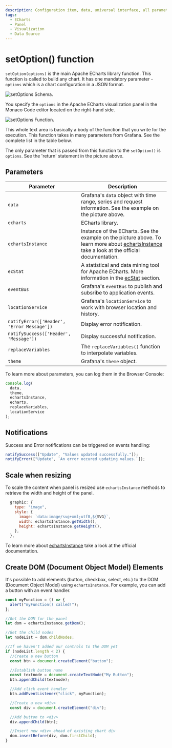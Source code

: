 ```yaml
---
description: Configuration item, data, universal interface, all parameters and data can all be modified through `setOption()` function in the plugin's options.
tags:
  - ECharts
  - Panel
  - Visualization
  - Data Source
---
```



# setOption() function

`setOption(options)` is the main Apache ECharts library function. This function is called to build any chart. It has one mandatory parameter - `options` which is a chart configuration in a JSON format.

<Image
  title="setOptions Schema."
  src="/img/plugins/volkovlabs-echarts-panel/schema.png"
/>

You specify the `options` in the Apache ECharts visualization panel in the Monaco Code editor located on the right-hand side.

<Image
  title="setOptions Function."
  src="/img/plugins/volkovlabs-echarts-panel/function.png"
/>

This whole text area is basically a body of the function that you write for the execution. This function takes in many parameters from Grafana. See the complete list in the table below.

The only parameter that is passed from this function to the `setOption()` is `options`. See the 'return' statement in the picture above.

## Parameters

| Parameter                                  | Description                                                                                                                                                                                             |
| ------------------------------------------ | ------------------------------------------------------------------------------------------------------------------------------------------------------------------------------------------------------- |
| `data`                                     | Grafana's `data` object with time range, series and request information. See the example on the picture above.                                                                                          |
| `echarts`                                  | ECharts library.                                                                                                                                                                                        |
| `echartsInstance`                          | Instance of the ECharts. See the example on the picture above. To learn more about [echartsInstance](https://echarts.apache.org/en/api.html#echartsInstance) take a look at the official documentation. |
| `ecStat`                                   | A statistical and data mining tool for Apache ECharts. More information in the [ecStat](/plugins/volkovlabs-echarts-panel/tutorials/ecstat) section.                                                    |
| `eventBus`                                 | Grafana's `eventBus` to publish and subsribe to application events.                                                                                                                                     |
| `locationService`                          | Grafana's `locationService` to work with browser location and history.                                                                                                                                  |
| `notifyError(['Header', 'Error Message'])` | Display error notification.                                                                                                                                                                             |
| `notifySuccess(['Header', 'Message'])`     | Display successful notification.                                                                                                                                                                        |
| `replaceVariables`                         | The `replaceVariables()` function to interpolate variables.                                                                                                                                             |
| `theme`                                    | Grafana's `theme` object.                                                                                                                                                                               |

To learn more about parameters, you can log them in the Browser Console:

```javascript
console.log(
  data,
  theme,
  echartsInstance,
  echarts,
  replaceVariables,
  locationService
);
```

## Notifications

Success and Error notifications can be triggered on events handling:

```javascript
notifySuccess(["Update", "Values updated successfully."]);
notifyError(["Update", `An error occured updating values.`]);
```

## Scale when resizing

To scale the content when panel is resized use `echartsInstance` methods to retrieve the width and height of the panel.

```javascript
  graphic: {
    type: "image",
    style: {
      image: `data:image/svg+xml;utf8,${SVG}`,
      width: echartsInstance.getWidth(),
      height: echartsInstance.getHeight(),
    },
  },
```

To learn more about [echartsInstance](https://echarts.apache.org/en/api.html#echartsInstance) take a look at the official documentation.

## Create DOM (Document Object Model) Elements

It's possible to add elements (button, checkbox, select, etc.) to the DOM (Document Object Model) using `echartsInstance`. For example, you can add a button with an event handler.

```javascript
const myFunction = () => {
  alert("myFunction() called!");
};

//Get the DOM for the panel
let dom = echartsInstance.getDom();

//Get the child nodes
let nodeList = dom.childNodes;

//If we haven't added our controls to the DOM yet
if (nodeList.length < 2) {
  //Create a new button
  const btn = document.createElement("button");

  //Establish button name
  const textnode = document.createTextNode("My Button");
  btn.appendChild(textnode);

  //Add click event handler
  btn.addEventListener("click", myFunction);

  //Create a new <div>
  const div = document.createElement("div");

  //Add button to <div>
  div.appendChild(btn);

  //Insert new <div> ahead of existing chart div
  dom.insertBefore(div, dom.firstChild);
}
```
